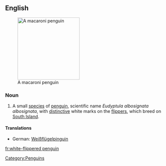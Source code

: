 ==English==
{{wikipedia|White-flippered Penguin}}
[[Image:Macaroni (js)1.jpg|200px|thumb|right|A macaroni penguin]]

===Noun===
{{en-noun|sg=[[white]]-[[flippered]] [[penguin]]}}

# A small [[species]] of [[penguin]], scientific name ''Eudyptula albosignata albosignata'', with [[distinctive]] white marks on the [[flipper]]s, which breed on [[South Island]]. 

====Translations====
*German: [[Weißflügelpinguin]] {{m}}

[[Category:Penguins]]

[[fr:white-flippered penguin]]